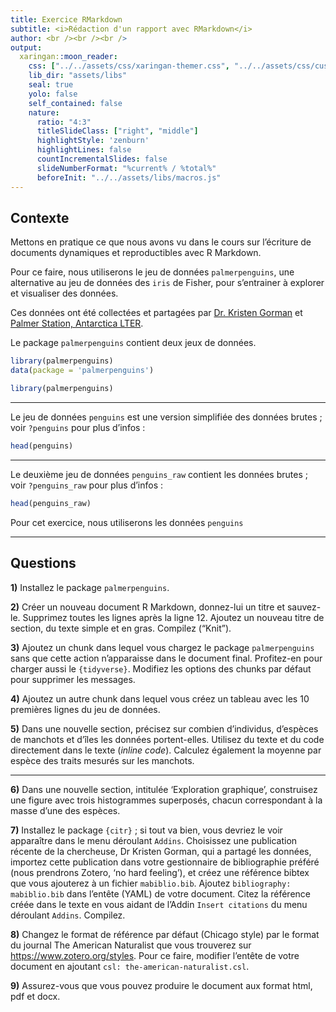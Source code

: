 ```yaml
---
title: Exercice RMarkdown
subtitle: <i>Rédaction d'un rapport avec RMarkdown</i>
author: <br /><br /><br />
output:
  xaringan::moon_reader:
    css: ["../../assets/css/xaringan-themer.css", "../../assets/css/custom.css"]
    lib_dir: "assets/libs"
    seal: true
    yolo: false
    self_contained: false
    nature:
      ratio: "4:3"
      titleSlideClass: ["right", "middle"]
      highlightStyle: 'zenburn'
      highlightLines: false
      countIncrementalSlides: false
      slideNumberFormat: "%current% / %total%"
      beforeInit: "../../assets/libs/macros.js"
---
```


## Contexte

Mettons en pratique ce que nous avons vu dans le cours sur l'écriture de documents dynamiques et reproductibles avec R Markdown.

Pour ce faire, nous utiliserons le jeu de données `palmerpenguins`, une alternative au jeu de données des `iris` de Fisher, pour s'entrainer à explorer et visualiser des données.

Ces données ont été collectées et partagées par [Dr. Kristen Gorman](https://www.uaf.edu/cfos/people/faculty/detail/kristen-gorman.php) et [Palmer Station, Antarctica LTER](https://pal.lternet.edu/).

Le package `palmerpenguins` contient deux jeux de données.

```r
library(palmerpenguins)
data(package = 'palmerpenguins')
```

```r
library(palmerpenguins)
```

---

Le jeu de données `penguins` est une version simplifiée des données brutes ; voir `?penguins` pour plus d'infos :

```r
head(penguins)
```

---

Le deuxième jeu de données `penguins_raw` contient les données brutes ; voir `?penguins_raw` pour plus d'infos :

```r
head(penguins_raw)
```


Pour cet exercice, nous utiliserons les données `penguins`


---

## Questions

**1)** Installez le package `palmerpenguins`.

**2)** Créer un nouveau document R Markdown, donnez-lui un titre et sauvez-le. Supprimez toutes les lignes après la ligne 12. Ajoutez un nouveau titre de section, du texte simple et en gras. Compilez ("Knit").

**3)** Ajoutez un chunk dans lequel vous chargez le package `palmerpenguins` sans que cette action n'apparaisse dans le document final. Profitez-en pour charger aussi le `{tidyverse}`. Modifiez les options des chunks par défaut pour supprimer les messages.

**4)** Ajoutez un autre chunk dans lequel vous créez un tableau avec les 10 premières lignes du jeu de données.

**5)** Dans une nouvelle section, précisez sur combien d'individus, d'espèces de manchots et d'îles les données portent-elles. Utilisez du texte et du code directement dans le texte (_inline code_). Calculez également la moyenne par espèce des traits mesurés sur les manchots.

---

**6)** Dans une nouvelle section, intitulée 'Exploration graphique', construisez une figure avec trois histogrammes superposés, chacun correspondant à la masse d'une des espèces.

**7)** Installez le package `{citr}` ; si tout va bien, vous devriez le voir apparaître dans le menu déroulant `Addins`. Choisissez une publication récente de la chercheuse, Dr Kristen Gorman, qui a partagé les données, importez cette publication dans votre gestionnaire de bibliographie préféré (nous prendrons Zotero, 'no hard feeling'), et créez une référence bibtex que vous ajouterez à un fichier `mabiblio.bib`. Ajoutez `bibliography: mabiblio.bib` dans l'entête (YAML) de votre document. Citez la référence créée dans le texte en vous aidant de l'Addin `Insert citations` du menu déroulant `Addins`. Compilez.

**8)** Changez le format de référence par défaut (Chicago style) par le format du journal The American Naturalist que vous trouverez sur <https://www.zotero.org/styles>. Pour ce faire, modifier l'entête de votre document en ajoutant `csl: the-american-naturalist.csl`.

**9)** Assurez-vous que vous pouvez produire le document aux format html, pdf et docx.
